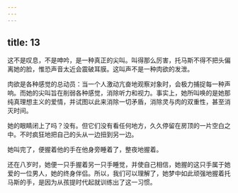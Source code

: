 ```yaml
---
---
---
```

title: 13
---



这不是叹息，不是呻吟，是一种真正的尖叫。叫得那么厉害，托马斯不得不把头偏离她的脸，惟恐声音太近会震破耳膜。这叫声不是一种肉欲的发泄。

肉欲是各种感觉的总动员：当一个人激动亢奋地观察对象时，会极力捕捉每一种声响。而她的尖叫旨在削弱各种感觉，消除听力和视力。事实上，她所叫唤的是她那纯真理想主义的爱情，并试图以此来消除一切矛盾，消除灵与肉的双重性，甚至消灭时间。

她的眼睛闭上了吗？没有。但它们没有看任何地方，久久停留在房顶的一片空白之中。不时疯狂地把自己的头从一边扭到另一边。

她叫完了，便握着他的手在他身旁睡着了，整夜地握着。

还在八岁时，她便一只手握着另一只手睡觉，并使自己相信，她握的这只手属于她爱的一位男人，她的终身伴侣。所以，我们可以理解了，她梦中如此顽强地握着托马斯的手，是因为从孩提时代起就训练出了这一习惯。